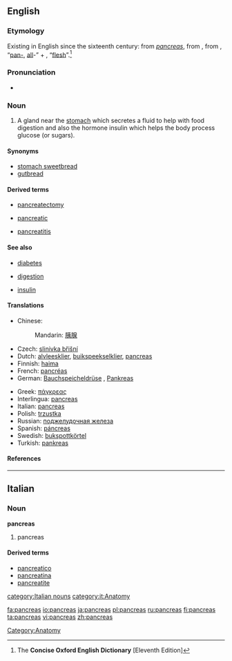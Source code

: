 {{see|pancréas}}
==English==

===Etymology===
Existing in English since the sixteenth century: from {{L.}} ''[[#Latin|pancreas]]'', from {{AGr.}} '''{{polytonic|[[πάγκρεας]]}}''' {{italbrac|pankreas}}, from '''{{polytonic|[[παν-]]}}''' {{italbrac|pan-}}, “[[pan-#English|pan-]], [[all#English|all]]-” + '''{{polytonic|[[κρέας]]}}''' {{italbrac|kreas}}, “[[flesh]]”.<ref name="COED-etym">The '''Concise Oxford English Dictionary''' [Eleventh Edition]</ref>

===Pronunciation===
* {{UK}} {{IPA|/ˈpæŋkɹɪəs/}}

===Noun===
{{en-noun|pancreases|pl2=pancreata}}

# {{anatomy}} A gland near the [[stomach]] which secretes a fluid to help with food digestion and also the hormone insulin which helps the body process glucose (or sugars).

====Synonyms====
* [[stomach sweetbread]]
* [[gutbread]]

====Derived terms====
{{rel-top3|Derived terms}}
* [[pancreatectomy]]
{{rel-mid3}}
* [[pancreatic]]
{{rel-mid3}}
* [[pancreatitis]]
{{rel-bottom}}

====See also====
{{rel-top|See also}}
* [[diabetes]]
{{rel-mid3}}
* [[digestion]]
{{rel-mid3}}
* [[insulin]]
{{rel-bottom}}

====Translations====
{{trans-top|A pancreas}}
*Chinese:
*:Mandarin: [[胰腺]] {{italbrac|yíxiàn}}
*Czech: [[slinivka břišní]] {{f}}
*Dutch: [[alvleesklier]], [[buikspeekselklier]], [[#Dutch|pancreas]]
*Finnish: [[haima]]
*French: [[pancréas]] {{m}}
*German: [[Bauchspeicheldrüse]] {{f}}, [[Pankreas]] {{n}}
{{trans-mid}}
*Greek: [[πάγκρεας]] {{italbrac|pá[ŋ]kreas}} {{n}}
*Interlingua: [[#Interlingua|pancreas]]
*Italian: [[#Italian|pancreas]] {{m}}
*Polish: [[trzustka]] {{f}}
*Russian: [[поджелудочная железа]] {{italbrac|podželúdočnaja železá}} {{f}}
*Spanish: [[páncreas]] {{m}}
*Swedish: [[bukspottkörtel]] {{c}}
*Turkish: [[pankreas]]
{{trans-bottom}}

====References====
<references/>

[[Category:Anatomy]]

----

==Italian==

===Noun===
'''pancreas''' {{m}} {{inv}}

# pancreas

====Derived terms====
*[[pancreatico]]
*[[pancreatina]]
*[[pancreatite]]

[[category:Italian nouns]]
[[category:it:Anatomy]]

[[fa:pancreas]]
[[io:pancreas]]
[[ja:pancreas]]
[[pl:pancreas]]
[[ru:pancreas]]
[[fi:pancreas]]
[[ta:pancreas]]
[[vi:pancreas]]
[[zh:pancreas]]